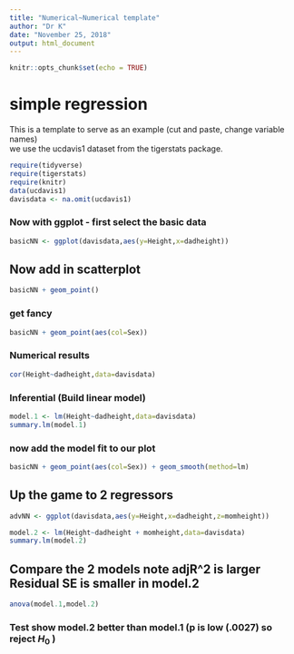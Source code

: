 ```yaml
---
title: "Numerical~Numerical template"
author: "Dr K"
date: "November 25, 2018"
output: html_document
---
```


```r
knitr::opts_chunk$set(echo = TRUE)
```

# simple regression

This is a template to serve as an example (cut and paste, change variable names)  
we use the ucdavis1 dataset from the tigerstats package.

```r
require(tidyverse)
require(tigerstats)
require(knitr)
data(ucdavis1)
davisdata <- na.omit(ucdavis1)
```



### Now with ggplot - first select the basic data

```r
basicNN <- ggplot(davisdata,aes(y=Height,x=dadheight))
```
## Now add in scatterplot

```r
basicNN + geom_point()
```
  
  
### get fancy  


```r
basicNN + geom_point(aes(col=Sex)) 
```
  
### Numerical results

```r
cor(Height~dadheight,data=davisdata)
```

### Inferential  (Build linear model)
  
```r
model.1 <- lm(Height~dadheight,data=davisdata)
summary.lm(model.1)
```
### now add the model fit to our plot
  
```r
basicNN + geom_point(aes(col=Sex)) + geom_smooth(method=lm)
``` 

## Up the game to 2 regressors

```r
advNN <- ggplot(davisdata,aes(y=Height,x=dadheight,z=momheight))
```
```r
model.2 <- lm(Height~dadheight + momheight,data=davisdata)
summary.lm(model.2)
``` 

## Compare the 2 models note adjR^2 is larger Residual SE is smaller in model.2

```r
anova(model.1,model.2)
```

### Test show model.2 better than model.1 (p is low (.0027) so reject $H_0$ )
  

